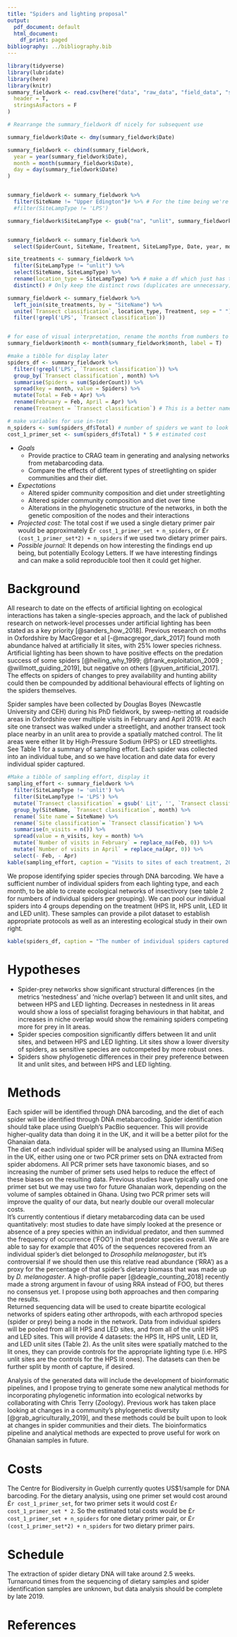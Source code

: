 ```yaml
---
title: "Spiders and lighting proposal"
output:
  pdf_document: default
  html_document:
    df_print: paged
bibliography: ../bibliography.bib
---
```


```r
library(tidyverse)
library(lubridate)
library(here)
library(knitr)
summary_fieldwork <- read.csv(here("data", "raw_data", "field_data", "spider_fielddata.csv"),
  header = T,
  stringsAsFactors = F
)

```

```r
# Rearrange the summary_fieldwork df nicely for subsequent use

summary_fieldwork$Date <- dmy(summary_fieldwork$Date)

summary_fieldwork <- cbind(summary_fieldwork,
  year = year(summary_fieldwork$Date),
  month = month(summary_fieldwork$Date),
  day = day(summary_fieldwork$Date)
)


summary_fieldwork <- summary_fieldwork %>%
  filter(SiteName != "Upper Edington")# %>% # For the time being we're getting rid of Upper Edington: theres two sorts of streetlights there and # that causes issues
  #filter(SiteLampType != 'LPS')

summary_fieldwork$SiteLampType <- gsub("na", "unlit", summary_fieldwork$SiteLampType)


summary_fieldwork <- summary_fieldwork %>%
  select(SpiderCount, SiteName, Treatment, SiteLampType, Date, year, month, day)

site_treatments <- summary_fieldwork %>%
  filter(SiteLampType != "unlit") %>%
  select(SiteName, SiteLampType) %>%
  rename(location_type = SiteLampType) %>% # make a df which just has the site names and the overall treatments for the locale
  distinct() # Only keep the distinct rows (duplicates are unnecessary)

summary_fieldwork <- summary_fieldwork %>%
  left_join(site_treatments, by = "SiteName") %>%
  unite(`Transect classification`, location_type, Treatment, sep = " ") %>%
  filter(!grepl('LPS', `Transect classification`))


# for ease of visual interpretation, rename the months from numbers to words
summary_fieldwork$month <- month(summary_fieldwork$month, label = T)
```

```r
#make a tibble for display later
spiders_df <- summary_fieldwork %>%
  filter(!grepl('LPS', `Transect classification`)) %>%
  group_by(`Transect classification`, month) %>%
  summarise(Spiders = sum(SpiderCount)) %>%
  spread(key = month, value = Spiders) %>%
  mutate(Total = Feb + Apr) %>%
  rename(February = Feb, April = Apr) %>%
  rename(Treatment = `Transect classification`) # This is a better name for purposes of the table, but NOT to be confused with the column of the same name in the master csv

# make variables for use in-text
n_spiders <- sum(spiders_df$Total) # number of spiders we want to look at
cost_1_primer_set <- sum(spiders_df$Total) * 5 # estimated cost

```  

* *Goals*
  + Provide practice to CRAG team in generating and analysing networks from metabarcoding data.
  + Compare the effects of different types of streetlighting on spider communities and their diet.
* *Expectations*
  + Altered spider community composition and diet under streetlighting
  + Altered spider community composition and diet over time
  + Alterations in the phylogenetic structure of the networks, in both the genetic composition of the nodes and their interactions
* *Projected cost:* The total cost if we used a single dietary primer pair would be approximately £`r cost_1_primer_set + n_spiders`, or £`r (cost_1_primer_set*2) + n_spiders` if we used two dietary primer pairs.
* *Possible journal:* It depends on how interesting the findings end up being, but potentially Ecology Letters. If we have interesting findings and can make a solid reproducible tool then it could get higher.


# Background

All research to date on the effects of artificial lighting on ecological interactions has taken a single-species approach, and the lack of published research on network-level processes under artificial lighting has been stated as a key priority [@sanders_how_2018]. Previous research on moths in Oxfordshire by MacGregor et al [-@macgregor_dark_2017] found moth abundance halved at artificially lit sites, with 25% lower species richness. Artificial lighting has been shown to have positive effects on the predation success of some spiders [@heiling_why_1999; @frank_exploitation_2009 ; @willmott_guiding_2019], but negative on others [@yuen_artificial_2017]. The effects on spiders of changes to prey availability and hunting ability could then be compounded by additional behavioural effects of lighting on the spiders themselves.

Spider samples have been collected by Douglas Boyes (Newcastle University and CEH) during his PhD fieldwork, by sweep-netting at roadside areas in Oxfordshire over multiple visits in February and April 2019. At each site one transect was walked under a streetlight, and another transect took place nearby in an unlit area to provide a spatially matched control. The lit areas were either lit by High-Pressure Sodium (HPS) or LED streetlights. See Table 1 for a summary of sampling effort. Each spider was collected into an individual tube, and so we have location and date data for every individual spider captured.
  
  
```r
#Make a tibble of sampling effort, display it
sampling_effort <- summary_fieldwork %>% 
  filter(SiteLampType != 'unlit') %>%
  filter(SiteLampType != 'LPS') %>%
  mutate(`Transect classification` = gsub(' Lit', '', `Transect classification`)) %>%
  group_by(SiteName, `Transect classification`, month) %>% 
  rename(`Site name`= SiteName) %>%
  rename(`Site classification`= `Transect classification`) %>%
  summarise(n_visits = n()) %>% 
  spread(value = n_visits, key = month) %>%
  mutate(`Number of visits in February` = replace_na(Feb, 0)) %>%
  mutate(`Number of visits in April` = replace_na(Apr, 0)) %>%
  select(- Feb, - Apr)
kable(sampling_effort, caption = "Visits to sites of each treatment, 2019")
```

\pagebreak
  
We propose identifying spider species through DNA barcoding. We have a sufficient number of individual spiders from each lighting type, and each month, to be able to create ecological networks of insectivory (see table 2 for numbers of individual spiders per grouping). We can pool our individual spiders into 4 groups depending on the treatment (HPS lit, HPS unlit, LED lit and LED unlit).
These samples can provide a pilot dataset to establish appropriate protocols as well as an interesting ecological study in their own right.


  
```r
kable(spiders_df, caption = "The number of individual spiders captured per treatment and month.")
```



# Hypotheses
* Spider-prey networks show significant structural differences (in the metrics 'nestedness' and 'niche overlap') between lit and unlit sites, and between HPS and LED lighting. Decreases in nestedness in lit areas would show a loss of specialist foraging behaviours in that habitat, and increases in niche overlap would show the remaining spiders competing more for prey in lit areas.
* Spider species composition significantly differs between lit and unlit sites, and between HPS and LED lighting. Lit sites show a lower diversity of spiders, as sensitive species are outcompeted by more robust ones.
* Spiders show phylogenetic differences in their prey preference between lit and unlit sites, and between HPS and LED lighting.


\pagebreak

# Methods
Each spider will be identified through DNA barcoding, and the diet of each spider will be identified through DNA metabarcoding. Spider identification should take place using Guelph's PacBio sequencer. This will provide higher-quality data than doing it in the UK, and it will be a better pilot for the Ghanaian data.  
The diet of each individual spider will be analysed using an Illumina MiSeq in the UK, either using one or two PCR primer sets on DNA extracted from spider abdomens. All PCR primer sets have taxonomic biases, and so increasing the number of primer sets used helps to reduce the effect of these biases on the resulting data. Previous studies have typically used one primer set but we may use two for future Ghanaian work, depending on the volume of samples obtained in Ghana. Using two PCR primer sets will improve the quality of our data, but nearly double our overall molecular costs.  
It's currently contentious if dietary metabarcoding data can be used quantitatively: most studies to date have simply looked at the presence or absence of a prey species within an individual predator, and then summed the frequency of occurrence ('FOO') in that predator species overall. We are able to say for example that 40% of the sequences recovered from an individual spider's diet belonged to *Drosophila melanogaster*, but it's controversial if we should then use this relative read abundance ('RRA') as a proxy for the percentage of that spider's dietary biomass that was made up by *D. melanogaster*. A high-profile paper [@deagle_counting_2018] recently made a strong argument in favour of using RRA instead of FOO, but theres no consensus yet. I propose using both approaches and then comparing the results.  
Returned sequencing data will be used to create bipartite ecological networks of spiders eating other arthropods, with each arthropod species (spider or prey) being a node in the network. Data from individual spiders will be pooled from all lit HPS and LED sites, and from all of the unlit HPS and LED sites. This will provide 4 datasets: the HPS lit, HPS unlit, LED lit, and LED unlit sites (Table 2). As the unlit sites were spatially matched to the lit ones, they can provide controls for the appropriate lighting type (i.e. HPS unlit sites are the controls for the HPS lit ones). The datasets can then be further split by month of capture, if desired.  
  
Analysis of the generated data will include the development of bioinformatic pipelines, and I propose trying to generate some new analytical methods for incorporating phylogenetic information into ecological networks by collaborating with Chris Terry (Zoology). Previous work has taken place looking at changes in a community's phylogenetic diversity [@grab_agriculturally_2019], and these methods could be built upon to look at changes in spider communities and their diets. The bioinformatics pipeline and analytical methods are expected to prove useful for work on Ghanaian samples in future.


# Costs
The Centre for Biodiversity in Guelph currently quotes US$1/sample for DNA barcoding. For the dietary analysis, using one primer set would cost around £`r cost_1_primer_set`, for two primer sets it would cost £`r cost_1_primer_set * 2`. So the estimated total costs would be £`r cost_1_primer_set + n_spiders` for one dietary primer pair, or £`r (cost_1_primer_set*2) + n_spiders` for two dietary primer pairs.

# Schedule
The extraction of spider dietary DNA will take around 2.5 weeks. Turnaround times from the sequencing of dietary samples and spider identification samples are unknown, but data analysis should be complete by late 2019.

\pagebreak  

# References
